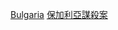 {{Catnav|頁面分類|人物|各國人物|各國謀殺案受害者}}
{{Catnav|頁面分類|人物|逝世|特殊原因逝世者|謀殺受害者|各國謀殺案受害者}}
{{Catnav|頁面分類|社會|社會問題|犯罪|謀殺|謀殺受害者|各國謀殺案受害者}}
{{Catnav|頁面分類|社會|社會問題|犯罪|謀殺|各國謀殺案|保加利亞謀殺案}}
{{Catnav|頁面分類|社會科學|社會學|刑事學|犯罪|謀殺|各國謀殺案|保加利亞謀殺案}}
{{Catnav|頁面分類|社會科學|心理學|行為|犯罪|謀殺|各國謀殺案|保加利亞謀殺案}}

[[Category:各國謀殺案受害者|Bulgaria]]
[[Category:保加利亞謀殺案|]]
